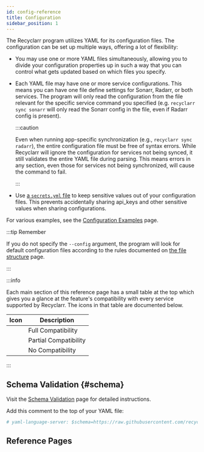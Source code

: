 ```yaml
---
id: config-reference
title: Configuration
sidebar_position: 1
---
```


The Recyclarr program utilizes YAML for its configuration files. The configuration can be set up
multiple ways, offering a lot of flexibility:

- You may use one or more YAML files simultaneously, allowing you to divide your configuration
  properties up in such a way that you can control what gets updated based on which files you
  specify.

- Each YAML file may have one or more service configurations. This means you can have one file
  define settings for Sonarr, Radarr, or both services. The program will only read the configuration
  from the file relevant for the specific service command you specified (e.g. `recyclarr sync
  sonarr` will only read the Sonarr config in the file, even if Radarr config is present).

  :::caution

  Even when running app-specific synchronization (e.g., `recyclarr sync radarr`), the entire
  configuration file must be free of syntax errors. While Recyclarr will ignore the configuration
  for services not being synced, it still validates the entire YAML file during parsing. This means
  errors in any section, even those for services not being synchronized, will cause the command to
  fail.

  :::

- Use [a `secrets.yml` file](/yaml/secrets-reference.mdx) to keep sensitive values out of your
  configuration files. This prevents accidentally sharing api_keys and other sensitive values when
  sharing configurations.

For various examples, see the [Configuration Examples] page.

[Configuration Examples]: /yaml/configuration-examples.mdx

:::tip Remember

If you do not specify the `--config` argument, the program will look for default configuration files
according to the rules documented on [the file structure](/file-structure.mdx#default-yaml) page.

:::

:::info

Each main section of this reference page has a small table at the top which gives you a glance at
the feature's compatibility with every service supported by Recyclarr. The icons in that table are
documented below.

|                           Icon                           | Description           |
| :------------------------------------------------------: | --------------------- |
| <icon icon="mdi:check-bold" height="24" color="green" /> | Full Compatibility    |
|   <icon icon="mdi:tilde" height="24" color="yellow" />   | Partial Compatibility |
| <icon icon="mdi:close-thick" height="24" color="red" />  | No Compatibility      |

:::

## Schema Validation {#schema}

Visit the [Schema Validation](/schema-validation.mdx) page for detailed instructions.

Add this comment to the top of your YAML file:

```yml
# yaml-language-server: $schema=https://raw.githubusercontent.com/recyclarr/recyclarr/master/schemas/config-schema.json
```

## Reference Pages


<DocCardList />
